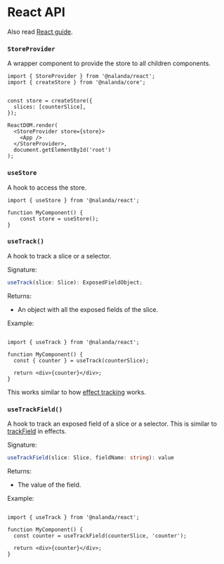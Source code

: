 
# React API

Also read [React guide](/docs/concepts/react/).

### `StoreProvider`

A wrapper component to provide the store to all children components.

```tsx
import { StoreProvider } from '@nalanda/react';
import { createStore } from '@nalanda/core';


const store = createStore({
  slices: [counterSlice],
});

ReactDOM.render(
  <StoreProvider store={store}>
    <App />
  </StoreProvider>,
  document.getElementById('root')
);
```


### `useStore`

A hook to access the store.

```tsx
import { useStore } from '@nalanda/react';

function MyComponent() {
    const store = useStore();
}
```


### `useTrack()`

A hook to track a slice or a selector.

Signature:

```ts
useTrack(slice: Slice): ExposedFieldObject;
```

Returns:

- An object with all the exposed fields of the slice.

Example:

```tsx

import { useTrack } from '@nalanda/react';

function MyComponent() {
  const { counter } = useTrack(counterSlice);

  return <div>{counter}</div>;
}
```

<Callout type="info">

This works similar to how [effect tracking](/docs/concepts/effects/#tracking) works.

</Callout>


### `useTrackField()`

A hook to track an exposed field of a slice or a selector. This is similar to [trackField](/docs/api/slice/#trackfield) in effects.


Signature:

```ts
useTrackField(slice: Slice, fieldName: string): value
```

Returns:

- The value of the field.

Example:

```tsx

import { useTrack } from '@nalanda/react';

function MyComponent() {
  const counter = useTrackField(counterSlice, 'counter');

  return <div>{counter}</div>;
}
```
